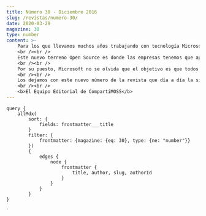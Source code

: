 ```yaml
---
title: Número 30 - Diciembre 2016
slug: /revistas/numero-30/
date: 2020-03-29
magazine: 30
type: number
content: >-
    ​​​​​​​​​​​​​​​Para los que llevamos muchos años trabajando con tecnología Microsoft, estamos en un nuevo momento de cambio hacia una nueva estrategia más “Open” y lo podemos ver en las últimas noticias de Microsoft o en las que hemos recibido desde que Satya Nadella ha tomado las riendas del gigante de Redmond.  
    <br /><br />
    Este nuevo terreno Open Source es donde las empresas tenemos que aprender a jugar y aprovechar todo el potencial que nos puede ofrecer. Pensemos en Visual Studio for Mac, .NET Core y, como no podía ser menos, el nuevo SharePoint Framework que se apoya en este tipo de tecnología para revolucionar el actual modelo de desarrollo para SharePoint.  
    <br /><br />
    Por su puesto, Microsoft no se olvida que el objetivo es que todos hagamos negocios haciendo un mundo mejor y por eso no se ha olvidado de nuestro SharePoint 2016 recibiendo su primer Feature Pack con funcionalidades nuevas que, como ya sabemos, nos vienen de SharePoint Online. Tampoco se olvida de mejorar la productividad de los usuarios de Office 365 creando aplicaciones como Teams o añadiendo nuevas capacidades a Azure para desplegar Bots como servicio.  
    <br /><br />
    Los dejamos con este nuevo número de la revista que día a día la siguen alimentando magníficos autores que nos cuentan estas y otras novedades del mundo de la tecnología Microsoft.  
    <br /><br />
    <b>El Equipo Editorial de CompartiMOSS​​​​​​​​</b>
---
```



<NumberHeader frontmatter={props.pageContext.frontmatter} />

<ViewArticles articles={props.data.allMdx} title="Índice" />

<ViewPartners />

    query {
        allMdx(    
            sort: {
                fields: frontmatter___title
            }
            filter: {
                frontmatter: {magazine: {eq: 30}, type: {ne: "number"}}
            }) 
            {
                edges {
                    node {
                        frontmatter {
                            title, author, slug, authorId
                        }      
                    }
                }
            }
    }
`

